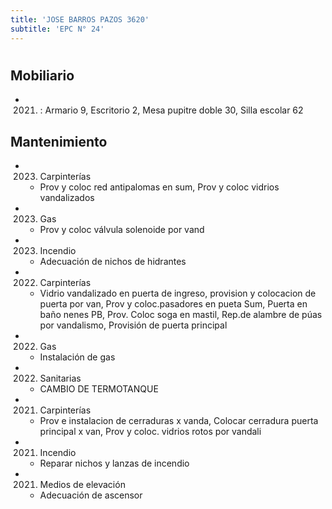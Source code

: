```yaml
---
title: 'JOSE BARROS PAZOS 3620'
subtitle: 'EPC N° 24'
---
```


#


## Mobiliario

*  (2021) : Armario 9, Escritorio 2, Mesa pupitre doble 30, Silla escolar 62 





## Mantenimiento

*  (2023) Carpinterías 
    + Prov y coloc  red antipalomas en sum, Prov y coloc  vidrios vandalizados

*  (2023) Gas 
    + Prov y coloc  válvula solenoide por vand

*  (2023) Incendio 
    + Adecuación de nichos de hidrantes

*  (2022) Carpinterías 
    + Vidrio vandalizado en puerta de ingreso, provision y colocacion de puerta por van, Prov y coloc.pasadores en pueta Sum, Puerta en baño nenes PB, Prov. Coloc soga en mastil, Rep.de alambre de púas por vandalismo, Provisión de puerta principal

*  (2022) Gas 
    + Instalación de gas

*  (2022) Sanitarias 
    + CAMBIO DE TERMOTANQUE

*  (2021) Carpinterías 
    + Prov e instalacion de cerraduras x vanda, Colocar cerradura puerta principal x van, Prov y coloc.  vidrios rotos por vandali

*  (2021) Incendio 
    + Reparar nichos y lanzas de incendio

*  (2021) Medios de elevación 
    + Adecuación de ascensor



